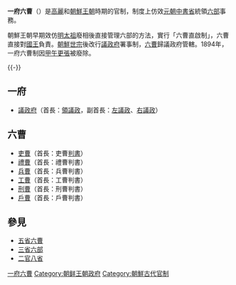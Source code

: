 '''一府六曹'''（{{kor|k=1부 6조|hanja=1府6曺}}）是[[高麗|高麗]]和[[朝鮮王朝|朝鮮王朝]]時期的官制，制度上仿效[[元朝|元朝]][[中書省_(元朝)|中書省]]統領[[六部|六部]]事務。

朝鮮王朝早期效仿[[明太祖|明太祖]]廢相後直接管理六部的方法，實行「六曹直啟制」，六曹直接對[[朝鲜王朝君主列表|國王]]負責。[[朝鮮世宗|朝鮮世宗]]後改行[[議政府|議政府]]署事制，[[六曹|六曹]]歸議政府管轄。1894年，一府六曹制因[[甲午更張|甲午更張]]被廢除。

{{familytree/start|style=font-size: 80%;float: left}}
{{familytree| | | | | | | | | | | KNG | | | | | | | | | | |KNG=國王}}
{{familytree| | | | | | | | | | | |!| | | | | | | | | | | |}}
{{familytree| | | | | | | | | | | KNG | | | | | | | | | | |KNG=議政府}}
{{familytree| |,|-|-|-|v|-|-|-|v|-|^|-|v|-|-|-|v|-|-|-|.| |}}
{{familytree| LB1 | | HB1 | | LB2 | | BB1 | | XB1 | | GB1 |LB1=吏曹|HB1=禮曹|LB2=兵曹|BB1=工曹|XB1=刑曹|GB1=戶曹}}
{{familytree/end}}
{{-}}

==一府==
*[[議政府|議政府]]（首長：[[領議政|領議政]]，副首長：[[左議政|左議政]]、[[右議政|右議政]]）

==六曹==
*[[吏部|吏曹]]（首長：吏曹[[判書|判書]]）
*[[禮部|禮曹]]（首長：禮曹判書）
*[[兵部|兵曹]]（首長：兵曹判書）
*[[工部|工曹]]（首長：工曹判書）
*[[刑部|刑曹]]（首長：刑曹判書）
*[[戶部|戶曹]]（首長：戶曹判書）

== 參見 ==
*[[五省六曹制|五省六曹]]
*[[三省六部|三省六部]]
*[[二官八省|二官八省]]

[[Category:一府六曹|]]
[[Category:朝鲜王朝政府|Category:朝鲜王朝政府]]
[[Category:朝鮮古代官制|Category:朝鮮古代官制]]